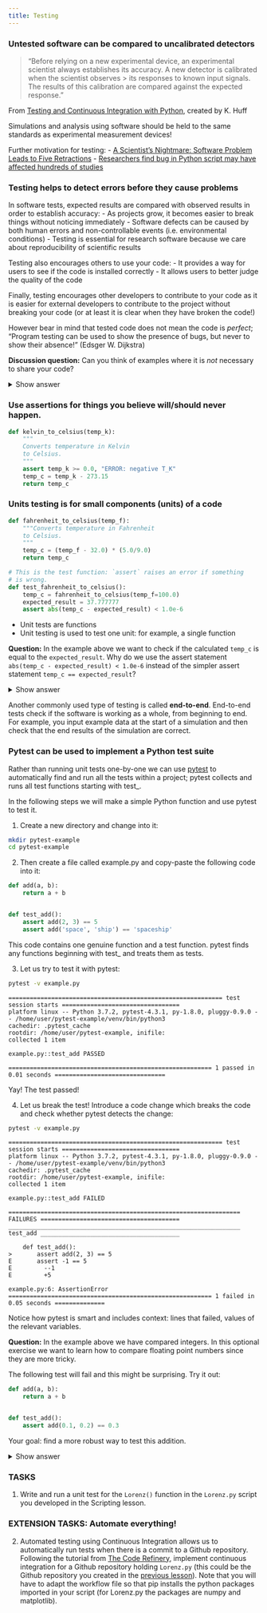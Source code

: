 ```yaml
---
title: Testing
---
```


### Untested software can be compared to uncalibrated detectors

> “Before relying on a new experimental device, an experimental scientist always establishes its accuracy. A new detector is calibrated when the scientist observes > its responses to known input signals. The results of this calibration are compared against the expected response.”   

From [Testing and Continuous Integration with Python](https://carpentries-incubator.github.io/python-testing/), created by K. Huff

Simulations and analysis using software should be held to the same standards as experimental measurement devices!

Further motivation for testing:
- [A Scientist’s Nightmare: Software Problem Leads to Five Retractions](https://science.sciencemag.org/content/314/5807/1856.summary)
- [Researchers find bug in Python script may have affected hundreds of studies](https://arstechnica.com/information-technology/2019/10/chemists-discover-cross-platform-python-scripts-not-so-cross-platform/)

### Testing helps to detect errors before they cause problems

In software tests, expected results are compared with observed results in order to establish accuracy:
- As projects grow, it becomes easier to break things without noticing immediately
- Software defects can be caused by both human errors and non-controllable events (i.e. environmental conditions)
- Testing is essential for research software because we care about reproducibility of scientific results

Testing also encourages others to use your code:
- It provides a way for users to see if the code is installed correctly
- It allows users to better judge the quality of the code

Finally, testing encourages other developers to contribute to your code as it is easier for external developers to contribute to the project without breaking your code (or at least it is clear when they have broken the code!)

However bear in mind that tested code does not mean the code is *perfect*; “Program testing can be used to show the presence of bugs, but never to show their absence!” (Edsger W. Dijkstra)

**Discussion question:** Can you think of examples where it is *not* necessary to share your code?

<details>
  <summary markdown="span">Show answer</summary>

Some examples where you may choose not to test your code:
- A Jupyter notebook which produces a plot and you know by looking at the plot whether it worked
- A short, 'obviously correct' Python script which you never intend to reuse
    
</details>
  

### Use assertions for things you believe will/should never happen.

~~~python
def kelvin_to_celsius(temp_k):
    """
    Converts temperature in Kelvin
    to Celsius.
    """
    assert temp_k >= 0.0, "ERROR: negative T_K"
    temp_c = temp_k - 273.15
    return temp_c
~~~

### Units testing is for small components (units) of a code

~~~python
def fahrenheit_to_celsius(temp_f):
    """Converts temperature in Fahrenheit
    to Celsius.
    """
    temp_c = (temp_f - 32.0) * (5.0/9.0)
    return temp_c

# This is the test function: `assert` raises an error if something
# is wrong.
def test_fahrenheit_to_celsius():
    temp_c = fahrenheit_to_celsius(temp_f=100.0)
    expected_result = 37.777777
    assert abs(temp_c - expected_result) < 1.0e-6
~~~

- Unit tests are functions
- Unit testing is used to test one unit: for example, a single function

**Question:** In the example above we want to check if the calculated `temp_c` is equal to the `expected_result`. Why do we use the assert statement `abs(temp_c - expected_result) < 1.0e-6` instead of the simpler assert statement `temp_c == expected_result`?

<details>
  <summary markdown="span">Show answer</summary>

Due to the inherent limitations to computational accuracy, we should not test for the exact equality between two floats. Instead we check that they are the same to within a numerical tolerance (in this case 1.0e-6). For more details please see the lesson [Evaluating numerical errors and accuracy](https://nu-cem.github.io/CompPhys/2021/08/02/Evaluating-Accuracy).
    
</details>
   

Another commonly used type of testing is called **end-to-end**. End-to-end tests check if the software is working as a whole, from beginning to end. For example, you input example data at the start of a simulation and then check that the end results of the simulation are correct.

### Pytest can be used to implement a Python test suite

Rather than running unit tests one-by-one we can use [pytest](http://pytest.org/) to automatically find and run all the tests within a project; pytest collects and runs all test functions starting with test_.

In the following steps we will make a simple Python function and use pytest to test it.

1. Create a new directory and change into it:

~~~bash
mkdir pytest-example
cd pytest-example
~~~

2. Then create a file called example.py and copy-paste the following code into it:

~~~python
def add(a, b):
    return a + b


def test_add():
    assert add(2, 3) == 5
    assert add('space', 'ship') == 'spaceship'
~~~

This code contains one genuine function and a test function. pytest finds any functions beginning with test_ and treats them as tests.

3. Let us try to test it with pytest:

~~~bash
pytest -v example.py
~~~

~~~output
============================================================ test session starts =================================
platform linux -- Python 3.7.2, pytest-4.3.1, py-1.8.0, pluggy-0.9.0 -- /home/user/pytest-example/venv/bin/python3
cachedir: .pytest_cache
rootdir: /home/user/pytest-example, inifile:
collected 1 item

example.py::test_add PASSED

========================================================= 1 passed in 0.01 seconds ===============================
~~~

Yay! The test passed!

4. Let us break the test! Introduce a code change which breaks the code and check whether pytest detects the change:

~~~bash
pytest -v example.py
~~~

~~~output
============================================================ test session starts =================================
platform linux -- Python 3.7.2, pytest-4.3.1, py-1.8.0, pluggy-0.9.0 -- /home/user/pytest-example/venv/bin/python3
cachedir: .pytest_cache
rootdir: /home/user/pytest-example, inifile:
collected 1 item

example.py::test_add FAILED

================================================================= FAILURES =======================================
_________________________________________________________________ test_add _______________________________________

    def test_add():
>       assert add(2, 3) == 5
E       assert -1 == 5
E         --1
E         +5

example.py:6: AssertionError
========================================================= 1 failed in 0.05 seconds ==============
~~~

Notice how pytest is smart and includes context: lines that failed, values of the relevant variables.

**Question:** In the example above we have compared integers. In this optional exercise we want to learn how to compare floating point numbers since they are more tricky.

The following test will fail and this might be surprising. Try it out:

~~~python
def add(a, b):
    return a + b


def test_add():
    assert add(0.1, 0.2) == 0.3
~~~

Your goal: find a more robust way to test this addition.

<details>
  <summary markdown="span">Show answer</summary>
  
One solution is to use `pytest.approx`:

~~~python
from pytest import approx

def add(a, b):
    return a + b

def test_add():
    assert add(0.1, 0.2) == approx(0.3)
~~~
  
But maybe you didn’t know about pytest.approx: and did this instead:

~~~python
def test_add():
    result = add(0.1, 0.2)
    assert abs(result - 0.3) < 1.0e-7
~~~
                                     
This is OK but the 1.0e-7 can be a bit arbitrary.

</details>
  

### TASKS
  
1. Write and run a unit test for the `Lorenz()` function in the `Lorenz.py` script you developed in the Scripting lesson.


### EXTENSION TASKS: Automate everything! 
  
2.  Automated testing using Continuous Integration allows us to automatically run tests when there is a commit to a Github repository. Following the tutorial from [The Code Refinery](https://coderefinery.github.io/testing/continuous-integration/), implement continuous integration for a Github repository holding `Lorenz.py` (this could be the Github repository you created in the [previous lesson](https://nu-cem.github.io/CompPhys/2021/08/02/Version_control.html)). Note that you will have to adapt the workflow file so that pip installs the python packages imported in your script (for Lorenz.py the packages are numpy and matplotlib).


